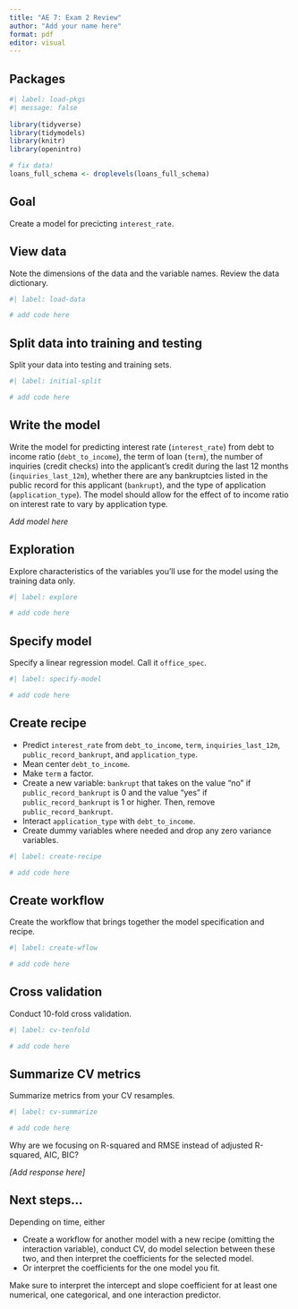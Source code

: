 ```yaml
---
title: "AE 7: Exam 2 Review"
author: "Add your name here"
format: pdf
editor: visual
---
```


## Packages

```r
#| label: load-pkgs
#| message: false
 
library(tidyverse)
library(tidymodels)
library(knitr)
library(openintro)

# fix data!
loans_full_schema <- droplevels(loans_full_schema)
```

## Goal

Create a model for precicting `interest_rate`.

## View data

Note the dimensions of the data and the variable names.
Review the data dictionary.

```r
#| label: load-data

# add code here
```

## Split data into training and testing

Split your data into testing and training sets.

```r
#| label: initial-split

# add code here
```

## Write the model

Write the model for predicting interest rate (`interest_rate`) from debt to income ratio (`debt_to_income`), the term of loan (`term`), the number of inquiries (credit checks) into the applicant's credit during the last 12 months (`inquiries_last_12m`), whether there are any bankruptcies listed in the public record for this applicant (`bankrupt`), and the type of application (`application_type`).
The model should allow for the effect of to income ratio on interest rate to vary by application type.

*Add model here*

## Exploration

Explore characteristics of the variables you'll use for the model using the training data only.

```r
#| label: explore

# add code here
```

## Specify model

Specify a linear regression model.
Call it `office_spec`.

```r
#| label: specify-model

# add code here
```

## Create recipe

-   Predict `interest_rate` from `debt_to_income`, `term`, `inquiries_last_12m`, `public_record_bankrupt`, and `application_type`.
-   Mean center `debt_to_income`.
-   Make `term` a factor.
-   Create a new variable: `bankrupt` that takes on the value "no" if `public_record_bankrupt` is 0 and the value "yes" if `public_record_bankrupt` is 1 or higher. Then, remove `public_record_bankrupt`.
-   Interact `application_type` with `debt_to_income`.
-   Create dummy variables where needed and drop any zero variance variables.

```r
#| label: create-recipe

# add code here
```

## Create workflow

Create the workflow that brings together the model specification and recipe.

```r
#| label: create-wflow

# add code here
```

## Cross validation

Conduct 10-fold cross validation.

```r
#| label: cv-tenfold

# add code here
```

## Summarize CV metrics

Summarize metrics from your CV resamples.

```r
#| label: cv-summarize

# add code here
```

Why are we focusing on R-squared and RMSE instead of adjusted R-squared, AIC, BIC?

*\[Add response here\]*

## Next steps...

Depending on time, either

-   Create a workflow for another model with a new recipe (omitting the interaction variable), conduct CV, do model selection between these two, and then interpret the coefficients for the selected model.
-   Or interpret the coefficients for the one model you fit.

Make sure to interpret the intercept and slope coefficient for at least one numerical, one categorical, and one interaction predictor.
